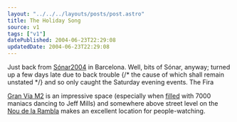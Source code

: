 ```yaml
---
layout: "../../../layouts/posts/post.astro"
title: The Holiday Song
source: v1
tags: ["v1"]
datePublished: 2004-06-23T22:29:08
updatedDate: 2004-06-23T22:29:08
---
```


Just back from [S&oacute;nar2004][1] in Barcelona. Well, bits of S&oacute;nar, anyway; turned up a few days late due to back trouble {/* the cause of which shall remain unstated */} and so only caught the Saturday evening events. The Fira

[Gran V&iacute;a M2][2] is an impressive space (especially when [filled][3] with 7000 maniacs dancing to Jeff Mills) and somewhere above street level on the [Nou de la Rambla][4] makes an excellent location for people-watching.

[1]: http://www.sonar.es/2004/eng/home.cfm
[2]: http://www.firabcn.es/portal/fol/institucional/institutional?paf_pageId=4200002&paf_communityId=700001&paf_dm=shared&paf_portalId=default&CurrentWebCategory=3100007 "Fira Barcelona: Gran Vía M2"
[3]: http://www.flickr.com/photo.gne?id=52531
[4]: http://www.1stbarcelonahotels.com/apartments/apartmentHAS9.htm "1stBarcelonahotels: Nou de la Rambla apartment. Recommended: you will, after all, 'be living Barcelona to the maximum'"

